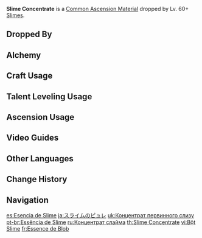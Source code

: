 {{Item Infobox
|id           = 112004
|image        = Item Slime Concentrate.png
|type         = Common Ascension Materials
|group        = Slime Slimes
|group2       = General Enemy Drops
|invCategory  = Character Development Items
|rarity       = 3
|description  = Concentrated slime essence. When left alone, it will begin to move on its own.
|source1      = Dropped by Lv. 60+ [[Slimes]]
|source2      = [[Alchemy]]
}}
'''Slime Concentrate''' is a [[Common Ascension Material]] dropped by Lv. 60+ [[Slimes]].

==Dropped By==
{{Dropped By|level=60}}

==Alchemy==
{{Recipe
|type = Crafting
|Slime Secretions = 3
|Mora = 50
|sort = Slime Secretions,Mora
}}

==Craft Usage==
{{Craft Usage}}

==Talent Leveling Usage==
{{Talent Leveling Usage}}

==Ascension Usage==
{{Ascension Usage}}

==Video Guides==
{{EVT
|video1   = https://youtu.be/yPpIZ8oYRi8
|caption1 = Mondstadt Region Farm Guide

|video2   = https://youtu.be/WygaIgDClwY
|caption2 = Liyue Region Farm Guide
}}

==Other Languages==
{{Other Languages
|en      = Slime Concentrate
|zhs     = 史莱姆原浆
|zhs_rm  = Shǐláimǔ yuán jiāng
|zht     = 史萊姆原漿
|zht_rm  = Shǐláimǔ yuán jiāng
|zh_tl   = Thick Raw Slime
|ja      = スライムのピュレ
|ja_rm   = Suraimu no Pyure
|ja_tl   = Slime Puree
|ko      = 슬라임 원액
|ko_rm   = Seullaim Wonaek
|ko_tl   = Slime Crude Liquid
|es      = Esencia de Slime
|es_tl   = Slime Essence
|fr      = Essence de Blob
|fr_tl   = Blob Essence
|ru      = Концентрат слайма
|ru_tl   = Slime Concentrate
|th      = Slime Concentrate
|vi      = Bột Slime
|vi_tl   = 
|de      = Schleimkonzentrat
|de_tl   = Slime Concentrate
|id      = Slime Concentrate
|pt      = Essência de Slime
|pt_tl   = Slime Essence
}}

==Change History==
{{Change History|1.0}}

==Navigation==
{{Development Item Navbox|type=Common Ascension Materials}}

[[es:Esencia de Slime]]
[[ja:スライムのピュレ]]
[[uk:Концентрат первинного слизу]]
[[pt-br:Essência de Slime]]
[[ru:Концентрат слайма]]
[[th:Slime Concentrate]]
[[vi:Bột Slime]]
[[fr:Essence de Blob]]